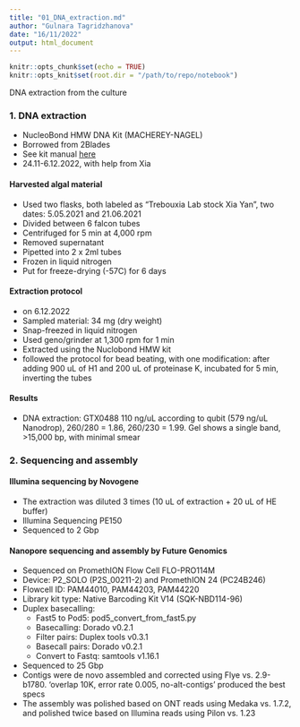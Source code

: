 ```yaml
---
title: "01_DNA_extraction.md"
author: "Gulnara Tagridzhanova"
date: "16/11/2022"
output: html_document
---
```


```r
knitr::opts_chunk$set(echo = TRUE)
knitr::opts_knit$set(root.dir = "/path/to/repo/notebook")
```


DNA extraction from the culture

### 1. DNA extraction
* NucleoBond HMW DNA Kit (MACHEREY-NAGEL)
* Borrowed from 2Blades
* See kit manual [here](https://www.mn-net.com/media/pdf/1b/f4/18/Instruction-NucleoBond-DNA-HMW.pdf)
* 24.11-6.12.2022, with help from Xia

#### Harvested algal material
* Used two flasks, both labeled as "Trebouxia Lab stock Xia Yan", two dates: 5.05.2021 and 21.06.2021
* Divided between 6 falcon tubes
* Centrifuged for 5 min at 4,000 rpm
* Removed supernatant
* Pipetted into 2 x 2ml tubes
* Frozen in liquid nitrogen
* Put for freeze-drying (-57C) for 6 days

#### Extraction protocol
* on 6.12.2022
* Sampled material: 34 mg (dry weight)
* Snap-freezed in liquid nitrogen
* Used geno/grinder at 1,300 rpm for 1 min
* Extracted using the Nuclobond HMW kit
* followed the protocol for bead beating, with one modification: after adding 900 uL of H1 and 200 uL of proteinase K, incubated for 5 min, inverting the tubes

#### Results
* DNA extraction: GTX0488 110 ng/uL according to qubit (579 ng/uL Nanodrop), 260/280 = 1.86, 260/230 = 1.99. Gel shows a single band, >15,000 bp, with minimal smear

### 2. Sequencing and assembly
#### Illumina sequencing by Novogene
* The extraction was diluted 3 times (10 uL of extraction + 20 uL of HE buffer)
* Illumina Sequencing PE150
* Sequenced to 2 Gbp

#### Nanopore sequencing and assembly by Future Genomics 
* Sequenced on PromethION Flow Cell FLO-PRO114M
* Device: P2_SOLO (P2S_00211-2) and PromethION 24 (PC24B246)
* Flowcell ID: PAM44010, PAM44203, PAM44220
* Library kit type: Native Barcoding Kit V14 (SQK-NBD114-96)
* Duplex basecalling:
  * Fast5 to Pod5: pod5_convert_from_fast5.py
  * Basecalling: Dorado v0.2.1
  * Filter pairs: Duplex tools v0.3.1
  * Basecall pairs: Dorado v0.2.1
  * Convert to Fastq: samtools v1.16.1
* Sequenced to 25 Gbp
* Contigs were de novo assembled and corrected using Flye vs. 2.9-b1780. 'overlap 10K, error rate 0.005, no-alt-contigs' produced the best specs
* The assembly was polished based on ONT reads using Medaka vs. 1.7.2, and polished twice based on Illumina reads using Pilon vs. 1.23

